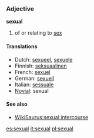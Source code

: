 ===Adjective===
'''sexual'''

# of or relating to [[sex]]

====Translations====
*Dutch: [[sexueel]], [[sexuele]]
*Finnish: [[seksuaalinen]]
*French: [[sexuel]]
*German: [[sexuell]]
*Italian: [[sessuale]]
*[[Novial]]: sexual

====See also====
*[[WikiSaurus:sexual intercourse]]

[[es:sexual]]
[[it:sexual]]
[[pl:sexual]]
